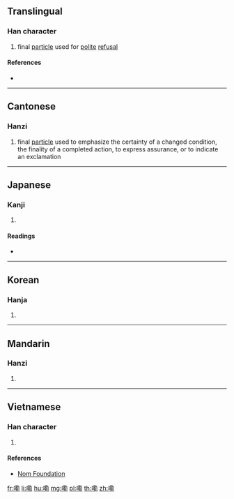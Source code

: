 ==Translingual==

===Han character===
{{Han char|rn=30|rad=口|as=11|sn=14|four=|canj=RTJS|ids=⿰口勒}}

# {{label|mul|Cantonese}} final [[particle]] used for [[polite]] [[refusal]]

====References====
* {{Han ref|kx=0206.201|dkj=04234|dj=0429.200|hdz=10673.110|uh=561E|ud=22046}}

----

==Cantonese==

===Hanzi===
{{yue-hanzi|jyut=[[laak3]], [[lak3]]|y=laak3, lak3}}

# final [[particle]] used to emphasize the certainty of a changed condition, the finality of a completed action, to express assurance, or to indicate an exclamation

----

==Japanese==

===Kanji===
{{ja-kanji|grade=|rs=口11}}

# {{defn|lang=ja|sort=口11}}

====Readings====
* {{ja-readings|on=[[ろく]] (roku)|kun=}}

----

==Korean==

===Hanja===
{{ko-hanja|hangeul=륵|rv=reuk|mr=rŭk}}

# {{defn|lang=ko|sort=口11}}

----

==Mandarin==

===Hanzi===
{{cmn-hanzi|pin=[[lei]] ([[lei5]])|wg=lei<sup>5</sup>}}

# {{defn|lang=cmn|sort=口11}}

----

==Vietnamese==

===Han character===
{{vi-hantu|[[dốc]]|rs=口11}}

# {{defn|lang=vi|sort=口11}}

====References====
* [http://nomfoundation.org/common/nom_details.php?codepoint=561e Nom Foundation]

[[fr:嘞]]
[[li:嘞]]
[[hu:嘞]]
[[mg:嘞]]
[[pl:嘞]]
[[th:嘞]]
[[zh:嘞]]